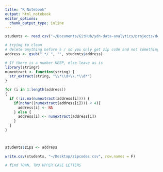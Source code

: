 ```yaml
---
title: "R Notebook"
output: html_notebook
editor_options: 
  chunk_output_type: inline
---
```


```r
students <- read.csv("~/Documents/GitHub/ydn-data-analytics/projects/demographics/yale_students_s20.csv")

# trying to clean
# delete anything before a / so you only get zip code and not something like street number
address <- gsub(".*/ ", "", students$address)

# If there is a number KEEP, else leave as is
library(stringr)
numextract <- function(string) { 
  str_extract(string, "\\*\\d+\\.*\\d*")
} 

for (i in 1:length(address))
{
  if (!is.na(numextract(address[i]))) {
    if(nchar((numextract(address[i]))) < 4){
      address[i] <- NA
    } else {
      address[i] <- numextract(address[i])
    }
  } 
}



students$zips <- address
  
write.csv(students, "~/Desktop/zipcodes.csv", row.names = F)

# find TOWN, TWO UPPER CASE LETTERS
```

